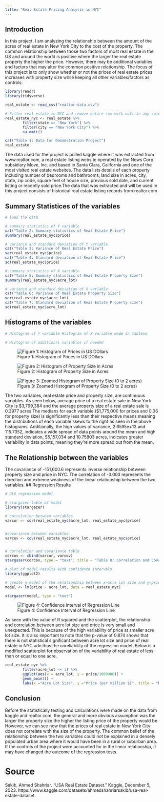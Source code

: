 ```yaml
---
title: "Real Estate Pricing Analysis in NYC"
---
```


## Introduction

In this project, I am analyzing the relationship between the amount of the acres of real estate in New York City to the cost of the property. The common relationship between those two factors of most real estate in the US and around the world is positive where the larger the real estate property the higher the price. However, there may be additional variables and factors that may alter the common positive relationship. The focus of this project is to only show whether or not the prices of real estate prices increases with property size while keeping all other variables/factors as controls.

```r

library(readr)
library(tidyverse)

real_estate <- read_csv("realtor-data.csv")

# Filter real estate in NYC and remove entire row with null in any column for a one-to-one relationship between x and y
real_estate_nyc <- real_estate %>% 
        filter(state == "New York") %>% 
        filter(city == "New York City") %>% 
        na.omit()

cat("Table 1: Data for Demonstration Project")
real_estate

```


The data used for the project is pulled kaggle where it was extracted from www.realtor.com, a real estate listing website operated by the News Corp subsidiary Move, Inc. and based in Santa Clara, California and one of the most visited real estate websites. The data lists details of each property including number of bedrooms and bathrooms, land size in acres, city, state, zip code, square feet of house size, previous sold date, and current listing or recently sold price.The data that was extracted and will be used in this project consists of historical real estate listing records from realtor.com


## Summary Statistices of the variables

```r
# load the data

# summary statistics of Y variable
cat("Table 2: Summary statistics of Real Estate Price")
summary(real_estate_nyc$price)

# variance and standard deviation of Y variable
cat("Table 3: Variance of Real Estate Price")
var(real_estate_nyc$price)
cat("Table 4: Standard deviation of Real Estate Price")
sd(real_estate_nyc$price)

# summary statistics of X variable
cat("Table 5: Summary statistics of Real Estate Property Size")
summary(real_estate_nyc$acre_lot)

# variance and standard deviation of X variable
cat("Table 6: Variance of Real Estate Property Size")
var(real_estate_nyc$acre_lot)
cat("Table 7: Standard deviation of Real Estate Property size")
sd(real_estate_nyc$acre_lot)

```

## Histograms of the variables

```r

# Histogram of Y variable Histogram of X variable made in Tableau

# Histogram of additional variables if needed

```


![Figure 1: Histogram of Prices in US DOllars](Figure1.png)

![Figure 2: Histogram of Property Size in Acres](Figure2.png)

![Figure 3: Zoomed Histogram of Property Size (0 to 2 acres)](Figure2_zoomed.png)

The two variables, real estate price and property size, are continuous variables. As seen below, average price of a real estate sale in New York City is $3,799,384 and the average property size of a real estate sale is 0.3977 acres.The medians for each variable ($1,775,000 for prices and 0.06 for property size) is significantly less than their respective means meaning the distributions of each variable skews to the right as seen in the above histograms. Additionally, the high values of variance, 2.6595e+13 and 115.7352, indicates a wide spread of data points around the mean and high standard deviation, $5,157,034 and 10.75803 acres, indicates greater variability in data points, meaning they're more spread out from the mean.

## The Relationship between the variables

The covariance of -151,600.6 represents inverse relationship between property size and price in NYC. The correlation of -0.003 represents the direction and extreme weakness of the linear relationship between the two variables. 
## Regression Results


```r

# OLS regression model

# stargazer table of model
library(stargazer)

# correlation between variables
varcor <- cor(real_estate_nyc$acre_lot, real_estate_nyc$price)


#covariance between variables
varcov <- cov(real_estate_nyc$acre_lot, real_estate_nyc$price)


# correlation and covariance table
corcov <- cbind(varcor, varcov)
stargazer(corcov, type = "text", title = "Table 8: Correlation and Covariance of Variables")

# plot of model results with confidence intervals
library(ggplot2)

# create a model of the relationship between x=acre lot size and y=price of NYC
model <- lm(price ~ acre_lot, data = real_estate_nyc)

stargazer(model, type = "text")

```
![Figure 4: Confidence Interval of Regression Line](Sheet 5.png)

As seen with the value of R squared and the scatterplot, the relationship and correlation between acre lot size and price is very small and unexpected. This is because of the high variability of price at smaller acre lot size. It is also important to note that the p-value of 0.874 shows that there is not statistical significant between acre lot size and price of real estate in NYC adn thus the unreliability of the regression model. Below is a modified scatterplot for observation of the variability of real estate of less than or equal to one acre.

```r
real_estate_nyc %>% 
        filter(acre_lot <= 1) %>% 
        ggplot(aes(x = acre_lot, y = price/1000000)) +
        geom_point() +
        labs(x ="Acre Lot Size", y ="Price (per million $)", title = "Real Estate in NYC" )

```

## Conclusion

Before the statistically testing and calculations were made on the data from kaggle and realtor.com, the general and more obvious assumption was the larger the property size the higher the listing price of the property would be. However, we can see now that the prices of real estate in New York City does not correlate with the size of the property. The common belief of the relationship between the two variables could not be explained in a densely populated urban area where it would have been in a rural or suburban area. If the controls of the project were accounted for in the linear relationship, it may have changed the outcome of the regression tests.

# Source

Sakib, Ahmed Shahriar. “USA Real Estate Dataset.” Kaggle, December 5, 2023. 
        https://www.kaggle.com/datasets/ahmedshahriarsakib/usa-real-estate-dataset. 
